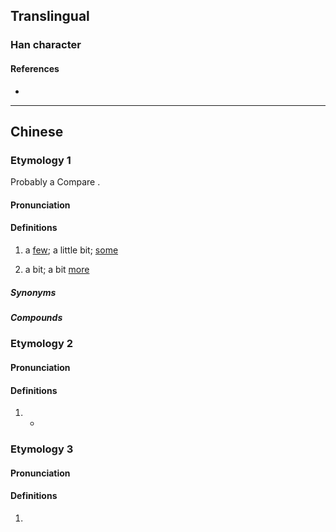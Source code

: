 {{character info/new}}
==Translingual==

===Han character===
{{Han char|rn=30|rad=口|as=08|sn=11|four=|canj=RHAI|ids=⿰口的}}

====References====
* {{Han ref|kx=0196.261|hdz=10642.091|uh=5572|ud=21874}}

----

==Chinese==

===Etymology 1===
{{zh-forms|alt=D-nonstandard,d-nonstandard,o的-nonstandard,的,尐}}
{{zh-wp|yue}}
Probably a {{zh-alt-form|*滴|2=a very small quantity|nocap=1}} Compare {{cog|za|di}}.

====Pronunciation====
{{zh-pron
|m=dī
|c=di1,dit1
|cat=cls
}}

====Definitions====
{{zh-hanzi}}

# {{lb|zh|Cantonese}} a [[few]]; a little bit; [[some]]
#: {{zh-x|好 靚 生果。買 啲 啦，小姐。|Very nice fruits. Buy '''a few''', miss.|C-GZ}}
#: {{zh-x|啲 西瓜 好 甜。|The watermelon is sweet.|C}}
#: {{zh-x|洗 埋 啲 衫 啦！|Finish washing the clothes!|C}}
#: {{zh-x|上海 啲 嘢食|Shanghainese food|C}}
# {{lb|zh|Cantonese|used after adjectives and certain verbs}} a bit; a bit [[more]]
#: {{zh-x|聽{ting1}日 要 早 啲 起身。|You need to get up earli'''er''' tomorrow.|C}}
#: {{zh-x|食 快 啲 啦！|Eat fast'''er'''!|C}}
#: {{zh-x|張 檯 要 搬 入 啲。|The table needs to be moved in '''a bit'''.|C}}

=====Synonyms=====
{{zh-dial|些}}

=====Compounds=====
{{zh-der|啲咁多|啲啲|借啲意|呢啲|嗰啲}}

===Etymology 2===
{{zh-forms}}

====Pronunciation====
{{zh-pron
|mn=tw:teh
|cat=part
}}

====Definitions====
{{zh-hanzi}} {{tlb|zh|Min Nan}}

# {{zh-alt-form|*咧|-ing}}
#* {{zh-x|門徒 看著[着] ^伊 佇 湖 的 頂面 啲{teh} 行，真 著驚，講：「^是 鬼！」^𪜶 驚-甲 大聲 喝{hoah} 出來。|And when the disciples saw him walk'''ing''' on the sea, they were troubled, saying, It is a spirit; and they cried out for fear.|TW|ref={{lang|zh|現代台語譯本}} (Today's Taiwanese Version), {{lang|zh|馬太福音}} (Matthew) 14:26}}

===Etymology 3===
{{zh-forms}}

====Pronunciation====
{{zh-pron
|c=di1
|cat=syllable
}}

====Definitions====
{{zh-hanzi}}

# {{zh-only|啲咑}}
